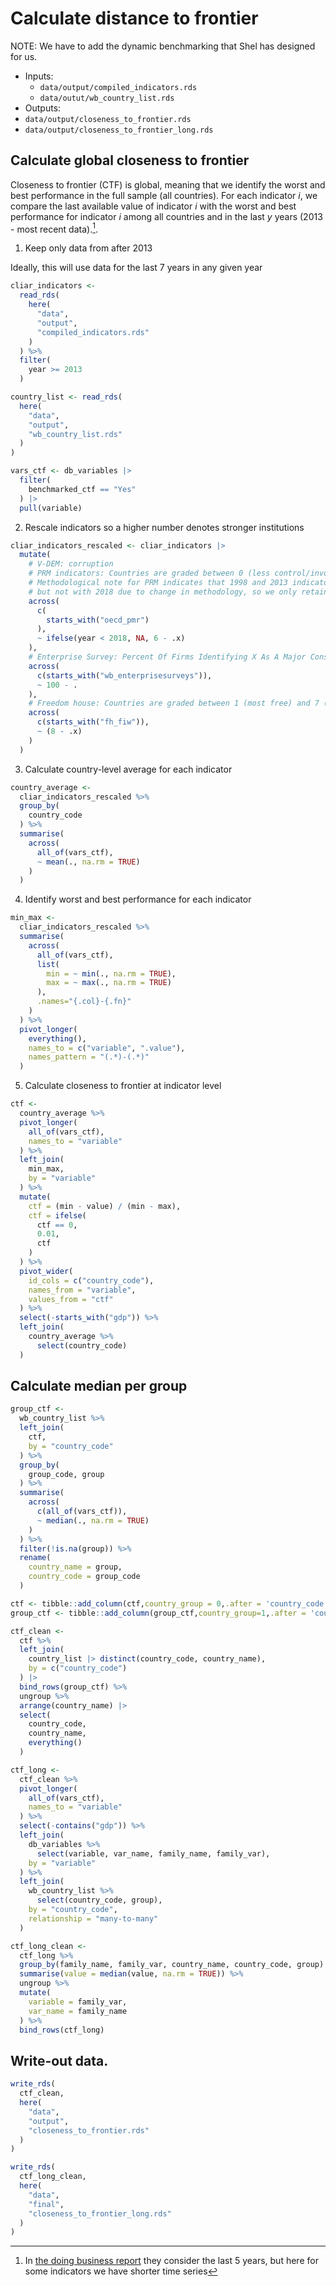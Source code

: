# Calculate distance to frontier

NOTE: We have to add the dynamic benchmarking that Shel has designed for us.

- Inputs:
  - `data/output/compiled_indicators.rds`
  - `data/outut/wb_country_list.rds`
      
- Outputs:
 - `data/output/closeness_to_frontier.rds`
 - `data/output/closeness_to_frontier_long.rds`

## Calculate global closeness to frontier

Closeness to frontier (CTF) is global, meaning that we identify the worst and best performance in the full sample (all countries). For each indicator $i$, we compare the last available value of indicator $i$ with the worst and best
performance for indicator $i$ among all countries and in the last $y$ years (2013 - most recent data).^[In [the doing business report](https://www.doingbusiness.org/content/dam/doingBusiness/media/Annual-Reports/English/DB17-Chapters/DB17-DTF-and-DBRankings.pdf) they consider the last 5 years, but here for some indicators we have shorter time series].


1. Keep only data from after 2013

Ideally, this will use data for the last 7 years in any given year

```r
cliar_indicators <-
  read_rds(
    here(
      "data",
      "output",
      "compiled_indicators.rds"
    )
  ) %>%
  filter(
    year >= 2013
  )

country_list <- read_rds(
  here(
    "data",
    "output",
    "wb_country_list.rds"
  )
)

vars_ctf <- db_variables |> 
  filter(
    benchmarked_ctf == "Yes"
  ) |> 
  pull(variable)
```

2. Rescale indicators so a higher number denotes stronger institutions

```r
cliar_indicators_rescaled <- cliar_indicators |> 
  mutate(
    # V-DEM: corruption
    # PRM indicators: Countries are graded between 0 (less control/involvement) and 6 (more control/involvement). 
    # Methodological note for PRM indicates that 1998 and 2013 indicators are comparable, 
    # but not with 2018 due to change in methodology, so we only retain post-2018 data.
    across(
      c(
        starts_with("oecd_pmr")
      ),
      ~ ifelse(year < 2018, NA, 6 - .x)
    ),
    # Enterprise Survey: Percent Of Firms Identifying X As A Major Constraint
    across(
      c(starts_with("wb_enterprisesurveys")),
      ~ 100 - .
    ),
    # Freedom house: Countries are graded between 1 (most free) and 7 (least free)
    across(
      c(starts_with("fh_fiw")),
      ~ (8 - .x)
    )
  )

```


3. Calculate country-level average for each indicator

```r
country_average <-
  cliar_indicators_rescaled %>%
  group_by(
    country_code
  ) %>%
  summarise(
    across(
      all_of(vars_ctf),
      ~ mean(., na.rm = TRUE)
    )
  )
```

4. Identify worst and best performance for each indicator

```r
min_max <-
  cliar_indicators_rescaled %>%
  summarise(
    across(
      all_of(vars_ctf),
      list(
        min = ~ min(., na.rm = TRUE),
        max = ~ max(., na.rm = TRUE)
      ),
      .names="{.col}-{.fn}"
    )
  ) %>%
  pivot_longer(
    everything(),
    names_to = c("variable", ".value"),
    names_pattern = "(.*)-(.*)"
  )
```

5. Calculate closeness to frontier at indicator level

```r
ctf <-
  country_average %>%
  pivot_longer(
    all_of(vars_ctf),
    names_to = "variable"
  ) %>%
  left_join(
    min_max,
    by = "variable"
  ) %>%
  mutate(
    ctf = (min - value) / (min - max),
    ctf = ifelse(
      ctf == 0,
      0.01,
      ctf
    )
  ) %>%
  pivot_wider(
    id_cols = c("country_code"),
    names_from = "variable",
    values_from = "ctf"
  ) %>%
  select(-starts_with("gdp")) %>%
  left_join(
    country_average %>%
      select(country_code)
  )
```

## Calculate median per group

```r
group_ctf <-
  wb_country_list %>%
  left_join(
    ctf,
    by = "country_code"
  ) %>%
  group_by(
    group_code, group
  ) %>%
  summarise(
    across(
      c(all_of(vars_ctf)),
      ~ median(., na.rm = TRUE)
    )     
  ) %>%
  filter(!is.na(group)) %>%
  rename(
    country_name = group,
    country_code = group_code
  ) 

ctf <- tibble::add_column(ctf,country_group = 0,.after = 'country_code')
group_ctf <- tibble::add_column(group_ctf,country_group=1,.after = 'country_code')

ctf_clean <-
  ctf %>%
  left_join(
    country_list |> distinct(country_code, country_name),
    by = c("country_code")
  ) |> 
  bind_rows(group_ctf) %>%
  ungroup %>%
  arrange(country_name) |> 
  select(
    country_code,
    country_name,
    everything()
  )

ctf_long <-
  ctf_clean %>%
  pivot_longer(
    all_of(vars_ctf),
    names_to = "variable"
  ) %>%
  select(-contains("gdp")) %>%
  left_join(
    db_variables %>%
      select(variable, var_name, family_name, family_var),
    by = "variable"
  ) %>%
  left_join(
    wb_country_list %>%
      select(country_code, group),
    by = "country_code",
    relationship = "many-to-many"
  )

ctf_long_clean <-
  ctf_long %>%
  group_by(family_name, family_var, country_name, country_code, group) %>%
  summarise(value = median(value, na.rm = TRUE)) %>%
  ungroup %>%
  mutate(
    variable = family_var,
    var_name = family_name
  ) %>%
  bind_rows(ctf_long)
```

## Write-out data.

```r
write_rds(
  ctf_clean,
  here(
    "data",
    "output",
    "closeness_to_frontier.rds"
  )
)

write_rds(
  ctf_long_clean,
  here( 
    "data",
    "final",
    "closeness_to_frontier_long.rds"
  )
)
```
